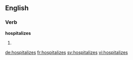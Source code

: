 ==English==

===Verb===
'''hospitalizes'''

# {{third-person singular of|hospitalize}}

[[de:hospitalizes]]
[[fr:hospitalizes]]
[[sv:hospitalizes]]
[[vi:hospitalizes]]